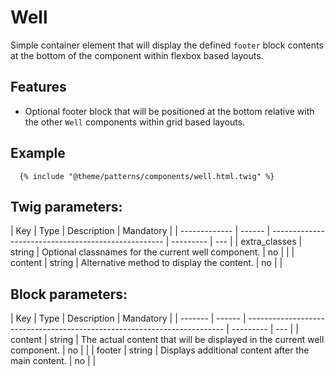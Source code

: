 # Well

Simple container element that will display the defined `footer` block contents at the bottom of the component within flexbox based layouts.

## Features

- Optional footer block that will be positioned at the bottom relative with the other `Well` components within grid based layouts.

## Example

```
  {% include "@theme/patterns/components/well.html.twig" %}
```

## Twig parameters:

| Key           | Type   | Description                                         | Mandatory |
| ------------- | ------ | --------------------------------------------------- | --------- | --- |
| extra_classes | string | Optional classnames for the current well component. | no        |     |
| content       | string | Alternative method to display the content.          | no        |     |

## Block parameters:

| Key     | Type   | Description                                                              | Mandatory |
| ------- | ------ | ------------------------------------------------------------------------ | --------- | --- |
| content | string | The actual content that will be displayed in the current well component. | no        |     |
| footer  | string | Displays additional content after the main content.                      | no        |     |
